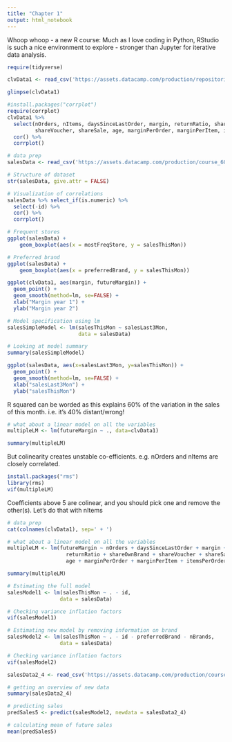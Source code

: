 ```yaml
---
title: "Chapter 1"
output: html_notebook
---
```


Whoop whoop - a new R course: Much as I love coding in Python, RStudio is such a nice environment to explore - stronger than Jupyter for iterative data analysis.

```r
require(tidyverse)
```

```r
clvData1 <- read_csv('https://assets.datacamp.com/production/repositories/1861/datasets/4c612c0c990fccbd16c695043096aafbb66bd266/clvData1.csv')
```

```r
glimpse(clvData1)
```

```r
#install.packages("corrplot")
require(corrplot)
clvData1 %>%
  select(nOrders, nItems, daysSinceLastOrder, margin, returnRatio, shareOwnBrand,
         shareVoucher, shareSale, age, marginPerOrder, marginPerItem, itemsPerOrder, futureMargin) %>%
  cor() %>%
  corrplot()
```

```r
# data prep
salesData <- read_csv('https://assets.datacamp.com/production/course_6027/datasets/salesData.csv')
```


```r
# Structure of dataset
str(salesData, give.attr = FALSE)

# Visualization of correlations
salesData %>% select_if(is.numeric) %>%
  select(-id) %>%
  cor() %>%
  corrplot()

# Frequent stores
ggplot(salesData) +
    geom_boxplot(aes(x = mostFreqStore, y = salesThisMon))

# Preferred brand
ggplot(salesData) +
    geom_boxplot(aes(x = preferredBrand, y = salesThisMon))
```

```r
ggplot(clvData1, aes(margin, futureMargin)) +
  geom_point() +
  geom_smooth(method=lm, se=FALSE) +
  xlab("Margin year 1") +
  ylab("Margin year 2")
```

```r
# Model specification using lm
salesSimpleModel <- lm(salesThisMon ~ salesLast3Mon, 
                       data = salesData)

# Looking at model summary
summary(salesSimpleModel)

ggplot(salesData, aes(x=salesLast3Mon, y=salesThisMon)) +
  geom_point() +
  geom_smooth(method=lm, se=FALSE) +
  xlab("salesLast3Mon") +
  ylab("salesThisMon")
```

R squared can be worded as this explains 60% of the variation in the sales of this month. i.e. it's 40% distant/wrong!

```r
# what about a linear model on all the variables
multipleLM <- lm(futureMargin ~ ., data=clvData1)

summary(multipleLM)
```

But colinearity creates unstable co-efficients. e.g. nOrders and nItems are closely correlated.

```r
install.packages("rms")
library(rms)
vif(multipleLM)
```

Coefficients above 5 are colinear, and you should pick one and remove the other(s). Let's do that with nItems

```r
# data prep
cat(colnames(clvData1), sep=' + ')
```

```r
# what about a linear model on all the variables
multipleLM <- lm(futureMargin ~ nOrders + daysSinceLastOrder + margin +
                   returnRatio + shareOwnBrand + shareVoucher + shareSale + gender +
                   age + marginPerOrder + marginPerItem + itemsPerOrder, data=clvData1)

summary(multipleLM)
```

```r
# Estimating the full model
salesModel1 <- lm(salesThisMon ~ . - id, 
                 data = salesData)

# Checking variance inflation factors
vif(salesModel1)

# Estimating new model by removing information on brand
salesModel2 <- lm(salesThisMon ~ . - id - preferredBrand - nBrands, 
                 data = salesData)

# Checking variance inflation factors
vif(salesModel2)
```

```r
salesData2_4 <- read_csv('https://assets.datacamp.com/production/course_6027/datasets/salesDataMon2To4.csv')
```

```r
# getting an overview of new data
summary(salesData2_4)

# predicting sales
predSales5 <- predict(salesModel2, newdata = salesData2_4)

# calculating mean of future sales
mean(predSales5)
```



